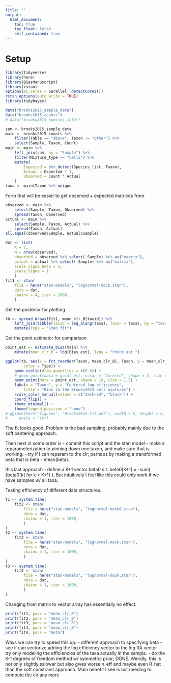 ```yaml
---
title: ""
output:
  html_document:
    toc: true
    toc_float: false
    self_contained: true
---
```



# Setup

```r
library(tidyverse)
library(here)
library(BiasManuscript)
library(rstan)
options(mc.cores = parallel::detectCores())
rstan_options(auto_write = TRUE)
library(tidybayes)
```

```r
data("brooks2015_sample_data")
data("brooks2015_counts")
# data("brooks2015_species_info")
```

```r
sam <- brooks2015_sample_data
main <- brooks2015_counts %>%
    filter(Table == "above", Taxon != "Other") %>%
    select(Sample, Taxon, Count)
main <- main %>%
    left_join(sam, by = "Sample") %>%
    filter(Mixture_type == "Cells") %>%
    mutate(
        Expected = str_detect(Species_list, Taxon),
        Actual = Expected * 1,
        Observed = Count * Actual
    )
taxa <- main$Taxon %>% unique
```

Form that will be easier to get observed + expected matrices from.
```r
observed <- main %>%
    select(Sample, Taxon, Observed) %>%
    spread(Taxon, Observed)
actual <- main %>%
    select(Sample, Taxon, Actual) %>%
    spread(Taxon, Actual)
all.equal(observed$Sample, actual$Sample)
```

```r
dat <- list(
    K = 7,
    N = nrow(observed),
    observed = observed %>% select(-Sample) %>% as("matrix"),
    actual = actual %>% select(-Sample) %>% as("matrix"),
    scale_sigma_beta = 3,
    scale_Sigma = 1
    )
fit1 <- stan(
    file = here("stan-models", "lognormal-mock.stan"),
    data = dat,
    chains = 4, iter = 2000,
    )
```

Get the posterior for plotting
```r
tb <- spread_draws(fit1, mean_clr_B[taxid]) %>%
    left_join(tibble(taxid = seq_along(taxa), Taxon = taxa), by = "taxid") %>%
    mutate(Type = "Stan fit")
```

Get the point estimator for comparison
```r
point_est <- estimate_bias(main) %>%
    mutate(mean_clr_B = log(Bias_est), Type = "Point est.")
```


```r
ggplot(tb, aes(x = fct_reorder(Taxon, mean_clr_B), Taxon, y = mean_clr_B, 
        color = Type)) +
    geom_violin(draw_quantiles = c(0.5)) +
    # geom_point(data = point_est, color = "darkred", shape = 3, size = 4) +
    geom_point(data = point_est, shape = 16, size = 1.5) +
    labs(x = "Taxon", y = "Centered log efficiency",
        title = "Bias in the Brooks2015 cell mixtures") +
    scale_color_manual(values = c("darkred", "black")) +
    coord_flip() +
    theme_minimal() +
    theme(legend.position = "none")
# ggsave(here("figures", "brooks2015-fit.pdf"), width = 5, height = 3, 
#     units = "in")
```

The fit looks good. Problem is the bad sampling, probably mainly due to the
soft centering approach.

Then next in some order is 
- commit this script and the stan model
- make a reparameterization to pinning down one taxon, and make sure that is
  working.
- try if I can reparam to the clr; perhaps by making a transformed beta that is
  beta - mean(beta).

this last approach - define a K+1 vector beta0 s.t.  beta0[K+1] = -sum(
{beta0[k] for k < K+1} ). But intuitively I feel like this could only work if
we have samples w/ all taxa.
    

Testing efficiency of different data structures.
```r
t1 <- system.time(
    fit2 <- stan(
        file = here("stan-models", "lognormal-mock0.stan"),
        data = dat,
        chains = 1, iter = 1000,
        )
)
t2 <- system.time(
    fit3 <- stan(
        file = here("stan-models", "lognormal-mock.stan"),
        data = dat,
        chains = 1, iter = 1000,
        )
)
t3 <- system.time(
    fit4 <- stan(
        file = here("stan-models", "lognormal-mock.stan"),
        data = dat,
        chains = 1, iter = 1000,
        )
)
```

Changing from matrix to vector array has essentially no effect.

```r
print(fit1, pars = "mean_clr_B")
print(fit2, pars = "mean_clr_B")
print(fit3, pars = "mean_clr_B")
print(fit4, pars = "mean_clr_B")
print(fit4, pars = "beta")
```


Ways we can try to speed this up:
- different approach to specifying beta
- see if can vectorize adding the log efficiency vector to the log RA vector
- try only modeling the efficiencies of the taxa actually in the sample.
- do the K-1 degrees of freedom method w/ symmetric prior; DONE. Weirdly, this
  is not only slightly sslower but also gives worse n_eff and maybe even R_hat
  than the soft constraint approach. Main benefit I see is not needing to
  compute the clr any more
